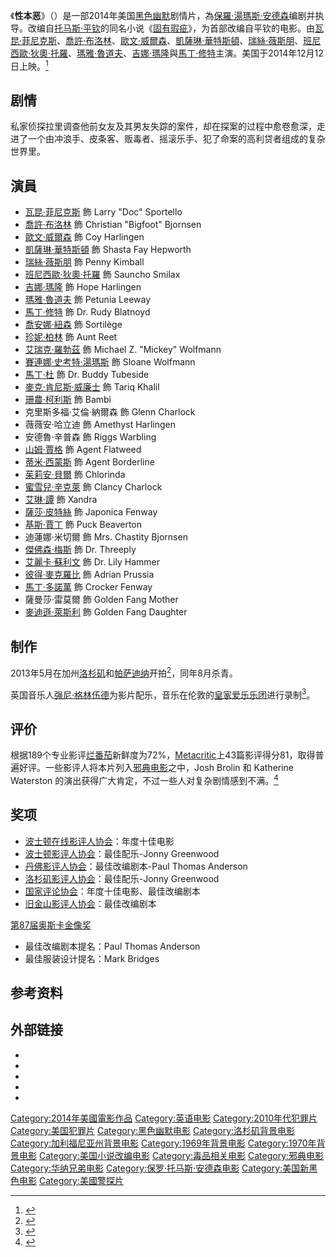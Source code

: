 {{About}}
{{expand language|1=en|page=|time=2019-11-14T13:23:00+00:00}}
{{noteTA
|G1=Show
|G2=Movie
}}
{{Infobox film
| name           = 性本惡
| original_name  = {{lang|en|''Inherent Vice''}}
| image          = Inherent_Vice_film_poster.jpg
| alt            = 
| caption        = 電影海報
| director       = [[保羅·湯瑪斯·安德森|保羅·湯瑪斯·安德森]]
| producer       = 保羅·湯瑪斯·安德森<br />[[丹尼爾·路皮|丹尼爾·路皮]]<br />[[喬安妮·塞勒|喬安妮·塞勒]]
| writer         = 保羅·湯瑪斯·安德森
| based_on       = {{based on|[[固有瑕疵|固有瑕疵]]|[[湯瑪斯·品瓊|湯瑪斯·品瓊]]}}
| starring       = [[瓦昆·菲尼克斯|瓦昆·菲尼克斯]]<br />[[喬許·布洛林|喬許·布洛林]]<br />[[歐文·威爾森|歐文·威爾森]]<br />[[凱薩琳·華特斯頓|凱薩琳·華特斯頓]]<br />[[瑞絲·薇斯朋|瑞絲·薇斯朋]]<br />[[班尼西歐·狄奧·托羅|班尼西歐·狄奧·托羅]]<br />[[瑪雅·魯道夫|瑪雅·魯道夫]]<br />[[吉娜·瑪隆|吉娜·瑪隆]]<br />[[馬丁·修特|馬丁·修特]]
| music          = [[強尼·格林伍德|強尼·格林伍德]]
| cinematography = [[勞勃·艾爾斯維特|勞勃·艾爾斯維特]]
| editing        = [[萊斯利·瓊斯|萊斯利·瓊斯]]
| studio         = IAC Films<br />Ghoulardi Film Company
| distributor    = [[华纳兄弟|华纳兄弟]]
| released       = {{Film date|2014|10|4|[[紐約影展|紐約影展]]|2014|12|12|美國點映|2015|1|9|美國|2015|4|10|[[金馬奇幻影展|金馬奇幻影展]]}}
| runtime        = 149分钟
| country        = {{USA}}
| language       = 英语
| budget         = $2000万美元<ref>{{cite web |url=http://www.indiewire.com/article/paul-thomas-anderson-on-trying-not-f-ck-up-adapting-inherent-vice-20141208 |title=Paul Thomas Anderson on Trying Not to 'F*ck Up' Adapting 'Inherent Vice' |first=Eric |last=Kohn |date=December 8, 2014 |website=[[Indiewire|Indiewire]] |accessdate=December 27, 2014 |archive-url=https://web.archive.org/web/20160304052435/http://www.indiewire.com/article/paul-thomas-anderson-on-trying-not-f-ck-up-adapting-inherent-vice-20141208 |archive-date=2016-03-04 |dead-url=no }}</ref>
| gross          = $1470萬美元<ref>{{cite web |url=http://www.boxofficemojo.com/movies/?page=main&id=inherentvice.htm |title=Inherent Vice (2014) |website=Box Office Mojo |accessdate=January 1, 2015 |archive-url=https://web.archive.org/web/20180623032744/http://www.boxofficemojo.com/movies/?page=main&id=inherentvice.htm |archive-date=2018-06-23 |dead-url=no }}</ref>
| cn_name        = 性本恶
| hk_name        = 性本惡
| tw_name        = 性本惡
}}
《'''性本恶'''》（{{lang-en|''Inherent Vice''}}）是一部2014年美国[[黑色幽默|黑色幽默]]剧情片，為[[保羅·湯瑪斯·安德森|保羅·湯瑪斯·安德森]]编剧并执导。改编自[[托马斯·平钦|托马斯·平钦]]的同名小说《[[固有瑕疵|固有瑕疵]]》，为首部改编自平钦的电影。由[[瓦昆·菲尼克斯|瓦昆·菲尼克斯]]、[[喬許·布洛林|喬許·布洛林]]、[[歐文·威爾森|歐文·威爾森]]、[[凱薩琳·華特斯頓|凱薩琳·華特斯頓]]、[[瑞絲·薇斯朋|瑞絲·薇斯朋]]、[[班尼西歐·狄奧·托羅|班尼西歐·狄奧·托羅]]、[[瑪雅·魯道夫|瑪雅·魯道夫]]、[[吉娜·瑪隆|吉娜·瑪隆]]與[[馬丁·修特|馬丁·修特]]主演。美国于2014年12月12日上映。<ref>{{cite news | url=http://variety.com/2014/film/news/paul-thomas-andersons-inherent-vice-dated-for-december-1201120666/ | title=Paul Thomas Anderson’s ‘Inherent Vice’ Dated for December | work=[[Variety_(magazine)|Variety]] | publisher=[[PMC_(company)|PMC]] | date=February 25, 2014 | accessdate=February 25, 2014 | last=Kroll | first=Justin | archive-url=https://web.archive.org/web/20140307180504/http://variety.com/2014/film/news/paul-thomas-andersons-inherent-vice-dated-for-december-1201120666/ | archive-date=2014-03-07 | dead-url=no }}</ref>

== 剧情 ==
私家侦探拉里调查他前女友及其男友失踪的案件，却在探案的过程中愈卷愈深，走进了一个由冲浪手、皮条客、贩毒者、摇滚乐手、犯了命案的高利贷者组成的复杂世界里。

== 演員 ==
{{Div col}}
* [[瓦昆·菲尼克斯|瓦昆·菲尼克斯]] 飾 Larry "Doc" Sportello 
* [[喬許·布洛林|喬許·布洛林]] 飾 Christian "Bigfoot" Bjornsen
* [[歐文·威爾森|歐文·威爾森]] 飾 Coy Harlingen
* [[凱薩琳·華特斯頓|凱薩琳·華特斯頓]] 飾 Shasta Fay Hepworth
* [[瑞絲·薇斯朋|瑞絲·薇斯朋]] 飾 Penny Kimball
* [[班尼西歐·狄奧·托羅|班尼西歐·狄奧·托羅]] 飾 Sauncho Smilax
* [[吉娜·瑪隆|吉娜·瑪隆]] 飾 Hope Harlingen
* [[瑪雅·魯道夫|瑪雅·魯道夫]] 飾 Petunia Leeway
* [[馬丁·修特|馬丁·修特]] 飾 Dr. Rudy Blatnoyd
* [[喬安娜·紐森|喬安娜·紐森]] 飾 Sortilège
* [[珍妮·柏林|珍妮·柏林]] 飾 Aunt Reet
* [[艾瑞克·羅勃茲|艾瑞克·羅勃茲]] 飾 Michael Z. "Mickey" Wolfmann
* [[賽連娜·史考特·湯瑪斯|賽連娜·史考特·湯瑪斯]] 飾 Sloane Wolfmann
* [[馬丁·杜|馬丁·杜]] 飾 Dr. Buddy Tubeside
* [[麥克·肯尼斯·威廉士|麥克·肯尼斯·威廉士]] 飾 Tariq Khalil
* [[珊農·柯利斯|珊農·柯利斯]] 飾 Bambi
* 克里斯多福·艾倫·納爾森 飾 Glenn Charlock
* 薇薇安·哈立迪 飾 Amethyst Harlingen
* 安德魯·辛普森 飾 Riggs Warbling
* [[山姆·賈格|山姆·賈格]] 飾 Agent Flatweed
* [[蒂米·西蒙斯|蒂米·西蒙斯]] 飾 Agent Borderline
* [[茱莉安·貝爾|茱莉安·貝爾]] 飾 Chlorinda
* [[貝拉多娜_(演員)|蜜雪兒·辛克萊]] 飾 Clancy Charlock
* [[艾琳·譚|艾琳·譚]] 飾 Xandra
* [[薩莎·皮特絲|薩莎·皮特絲]] 飾 Japonica Fenway
* [[基斯·賈丁|基斯·賈丁]] 飾 Puck Beaverton
* 迪蓮娜·米切爾 飾 Mrs. Chastity Bjornsen
* [[傑佛森·梅斯|傑佛森·梅斯]] 飾 Dr. Threeply
* [[艾麗卡·詹姆斯|艾麗卡·蘇利文]] 飾 Dr. Lily Hammer
* [[彼得·麥克羅比|彼得·麥克羅比]] 飾 Adrian Prussia
* [[馬丁·多諾萬|馬丁·多諾萬]] 飾 Crocker Fenway
* 薩曼莎·雷莫爾 飾 Golden Fang Mother
* [[麥迪遜·萊斯利|麥迪遜·萊斯利]] 飾 Golden Fang Daughter
{{Div col end}}

==制作==
2013年5月在加州[[洛杉矶|洛杉矶]]和[[帕萨迪纳_(加利福尼亚州)|帕萨迪纳]]开拍<ref>{{cite news|title=Paul Thomas Anderson’s ‘Inherent Vice’ filming in Pasadena, CA today|url=http://www.onlocationvacations.com/2013/06/14/paul-thomas-andersons-inherent-vice-filming-in-pasadena-ca-today/|accessdate=June 26, 2013|newspaper=onlocationvacations.com|date=June 14, 2013|archive-url=https://web.archive.org/web/20131203020613/http://www.onlocationvacations.com/2013/06/14/paul-thomas-andersons-inherent-vice-filming-in-pasadena-ca-today/|archive-date=2013-12-03|dead-url=no}}</ref>，同年8月杀青。

英国音乐人[[强尼·格林伍德|强尼·格林伍德]]为影片配乐，音乐在伦敦的[[皇家爱乐乐团|皇家爱乐乐团]]进行录制<ref>{{cite news|title=Jonny Greenwood Scoring Paul Thomas Anderson’s ‘Inherent Vice’|url=http://filmmusicreporter.com/2014/02/06/jonny-greenwood-scoring-paul-thomas-andersons-inherent-vice/|accessdate=7 February 2014|newspaper=filmmusicreporter.com|date=6 February 2014|archive-url=https://web.archive.org/web/20140306190824/http://filmmusicreporter.com/2014/02/06/jonny-greenwood-scoring-paul-thomas-andersons-inherent-vice/|archive-date=2014-03-06|dead-url=no}}</ref>。

== 评价 ==
根据189个专业影评[[烂番茄|烂番茄]]新鲜度为72%，[[Metacritic|Metacritic]]上43篇影评得分81，取得普遍好评。一些影评人将本片列入[[邪典电影|邪典电影]]之中，Josh Brolin 和 Katherine Waterston 的演出获得广大肯定，不过一些人对复杂剧情感到不满。<ref>{{cite web|url=http://www.latimes.com/entertainment/movies/moviesnow/la-et-mn-nyff-inherent-vice-paul-thomas-anderson-movie-pynchon-20141005-story.html|title=NYFF 2014: 'Inherent Vice' and the contemporary cult hit|last=Zeitchik|first=Steven|newspaper=[[The_Los_Angeles_Times|LA Times]]|date=October 5, 2014|accessdate=October 7, 2014|archive-url=https://web.archive.org/web/20150109165637/http://www.latimes.com/entertainment/movies/moviesnow/la-et-mn-nyff-inherent-vice-paul-thomas-anderson-movie-pynchon-20141005-story.html|archive-date=2015-01-09|dead-url=no}}</ref>

== 奖项 ==
*[[波士顿在线影评人协会|波士顿在线影评人协会]]：年度十佳电影
*[[波士顿影评人协会|波士顿影评人协会]]：最佳配乐-Jonny Greenwood
*[[丹佛影评人协会|丹佛影评人协会]]：最佳改编剧本-Paul Thomas Anderson
*[[洛杉矶影评人协会|洛杉矶影评人协会]]：最佳配乐-Jonny Greenwood
*[[国家评论协会|国家评论协会]]：年度十佳电影、最佳改编剧本
*[[旧金山影评人协会|旧金山影评人协会]]：最佳改编剧本
;[[第87届奥斯卡金像奖|第87届奥斯卡金像奖]]
*最佳改编剧本提名：Paul Thomas Anderson
*最佳服装设计提名：Mark Bridges

== 参考资料 ==
{{reflist}}

== 外部链接 ==
* {{Official website|http://inherentvicemovie.com/}}
* {{IMDb title|1791528}}
* {{mojo title|inherentvice}}
* {{rotten-tomatoes|inherent_vice}}
* {{metacritic|inherent-vice}}

{{保羅·湯瑪斯·安德森}}
{{DEFAULTSORT:Inherent Vice}}
[[Category:2014年美國電影作品|Category:2014年美國電影作品]]
[[Category:英语电影|Category:英语电影]]
[[Category:2010年代犯罪片|Category:2010年代犯罪片]]
[[Category:美国犯罪片|Category:美国犯罪片]]
[[Category:黑色幽默电影|Category:黑色幽默电影]]
[[Category:洛杉矶背景电影|Category:洛杉矶背景电影]]
[[Category:加利福尼亚州背景电影|Category:加利福尼亚州背景电影]]
[[Category:1969年背景电影|Category:1969年背景电影]]
[[Category:1970年背景电影|Category:1970年背景电影]]
[[Category:美国小说改编电影|Category:美国小说改编电影]]
[[Category:毒品相关电影|Category:毒品相关电影]]
[[Category:邪典电影|Category:邪典电影]]
[[Category:华纳兄弟电影|Category:华纳兄弟电影]]
[[Category:保罗·托马斯·安德森电影|Category:保罗·托马斯·安德森电影]]
[[Category:美国新黑色电影|Category:美国新黑色电影]]
[[Category:美國警探片|Category:美國警探片]]